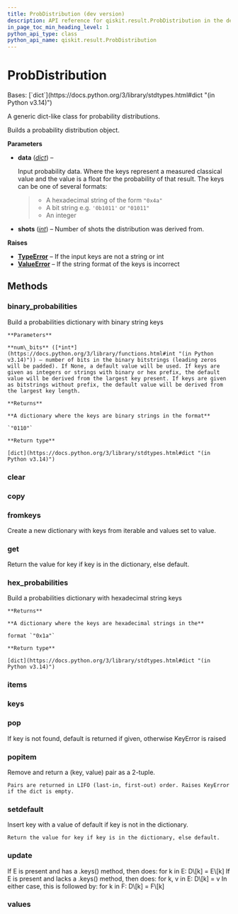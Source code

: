 ```yaml
---
title: ProbDistribution (dev version)
description: API reference for qiskit.result.ProbDistribution in the dev version of qiskit
in_page_toc_min_heading_level: 1
python_api_type: class
python_api_name: qiskit.result.ProbDistribution
---
```


# ProbDistribution

<Class id="qiskit.result.ProbDistribution" isDedicatedPage={true} github="https://github.com/Qiskit/qiskit/tree/main/qiskit/result/distributions/probability.py#L23-L100" signature="qiskit.result.ProbDistribution(data, shots=None)" modifiers="class">
  Bases: [`dict`](https://docs.python.org/3/library/stdtypes.html#dict "(in Python v3.14)")

  A generic dict-like class for probability distributions.

  Builds a probability distribution object.

  **Parameters**

  *   **data** ([*dict*](https://docs.python.org/3/library/stdtypes.html#dict "(in Python v3.14)")) –

      Input probability data. Where the keys represent a measured classical value and the value is a float for the probability of that result. The keys can be one of several formats:

      > *   A hexadecimal string of the form `"0x4a"`
      > *   A bit string e.g. `'0b1011'` or `"01011"`
      > *   An integer

  *   **shots** ([*int*](https://docs.python.org/3/library/functions.html#int "(in Python v3.14)")) – Number of shots the distribution was derived from.

  **Raises**

  *   [**TypeError**](https://docs.python.org/3/library/exceptions.html#TypeError "(in Python v3.14)") – If the input keys are not a string or int
  *   [**ValueError**](https://docs.python.org/3/library/exceptions.html#ValueError "(in Python v3.14)") – If the string format of the keys is incorrect

  ## Methods

  ### binary\_probabilities

  <Function id="qiskit.result.ProbDistribution.binary_probabilities" github="https://github.com/Qiskit/qiskit/tree/main/qiskit/result/distributions/probability.py#L75-L91" signature="binary_probabilities(num_bits=None)">
    Build a probabilities dictionary with binary string keys

    **Parameters**

    **num\_bits** ([*int*](https://docs.python.org/3/library/functions.html#int "(in Python v3.14)")) – number of bits in the binary bitstrings (leading zeros will be padded). If None, a default value will be used. If keys are given as integers or strings with binary or hex prefix, the default value will be derived from the largest key present. If keys are given as bitstrings without prefix, the default value will be derived from the largest key length.

    **Returns**

    **A dictionary where the keys are binary strings in the format**

    `"0110"`

    **Return type**

    [dict](https://docs.python.org/3/library/stdtypes.html#dict "(in Python v3.14)")
  </Function>

  ### clear

  <Function id="qiskit.result.ProbDistribution.clear" signature="clear() → None.  Remove all items from D." />

  ### copy

  <Function id="qiskit.result.ProbDistribution.copy" signature="copy() → a shallow copy of D" />

  ### fromkeys

  <Function id="qiskit.result.ProbDistribution.fromkeys" signature="fromkeys(value=None, /)">
    Create a new dictionary with keys from iterable and values set to value.
  </Function>

  ### get

  <Function id="qiskit.result.ProbDistribution.get" signature="get(key, default=None, /)">
    Return the value for key if key is in the dictionary, else default.
  </Function>

  ### hex\_probabilities

  <Function id="qiskit.result.ProbDistribution.hex_probabilities" github="https://github.com/Qiskit/qiskit/tree/main/qiskit/result/distributions/probability.py#L93-L100" signature="hex_probabilities()">
    Build a probabilities dictionary with hexadecimal string keys

    **Returns**

    **A dictionary where the keys are hexadecimal strings in the**

    format `"0x1a"`

    **Return type**

    [dict](https://docs.python.org/3/library/stdtypes.html#dict "(in Python v3.14)")
  </Function>

  ### items

  <Function id="qiskit.result.ProbDistribution.items" signature="items() → a set-like object providing a view on D's items" />

  ### keys

  <Function id="qiskit.result.ProbDistribution.keys" signature="keys() → a set-like object providing a view on D's keys" />

  ### pop

  <Function id="qiskit.result.ProbDistribution.pop" signature="pop(k[, d]) → v, remove specified key and return the corresponding value.">
    If key is not found, default is returned if given, otherwise KeyError is raised
  </Function>

  ### popitem

  <Function id="qiskit.result.ProbDistribution.popitem" signature="popitem()">
    Remove and return a (key, value) pair as a 2-tuple.

    Pairs are returned in LIFO (last-in, first-out) order. Raises KeyError if the dict is empty.
  </Function>

  ### setdefault

  <Function id="qiskit.result.ProbDistribution.setdefault" signature="setdefault(key, default=None, /)">
    Insert key with a value of default if key is not in the dictionary.

    Return the value for key if key is in the dictionary, else default.
  </Function>

  ### update

  <Function id="qiskit.result.ProbDistribution.update" signature="update([E, ]**F) → None.  Update D from dict/iterable E and F.">
    If E is present and has a .keys() method, then does: for k in E: D\[k] = E\[k] If E is present and lacks a .keys() method, then does: for k, v in E: D\[k] = v In either case, this is followed by: for k in F: D\[k] = F\[k]
  </Function>

  ### values

  <Function id="qiskit.result.ProbDistribution.values" signature="values() → an object providing a view on D's values" />
</Class>

